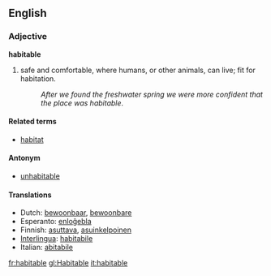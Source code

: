 ==English==
=== Adjective ===
'''habitable'''

#safe and comfortable, where humans, or other animals, can live; fit for habitation.
#:''After we found the freshwater spring we were more confident that the place was habitable''.

==== Related terms ====
*[[habitat]]

==== Antonym ====
*[[unhabitable]]

==== Translations ====
*Dutch: [[bewoonbaar]], [[bewoonbare]]
*Esperanto: [[enloĝebla]]
*Finnish: [[asuttava]], [[asuinkelpoinen]]
*[[Interlingua]]: [[habitabile]]
*Italian: [[abitabile]]

[[fr:habitable]]
[[gl:Habitable]]
[[it:habitable]]